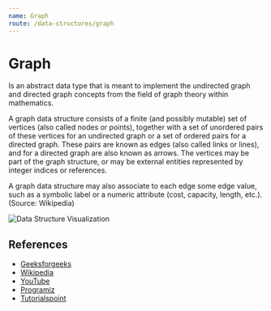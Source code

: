 ```yaml
---
name: Graph
route: /data-structures/graph
---
```


# Graph

Is an abstract data type that is meant to implement the undirected graph and
directed graph concepts from the field of graph theory within mathematics.

A graph data structure consists of a finite (and possibly mutable) set of
vertices (also called nodes or points), together with a set of unordered pairs
of these vertices for an undirected graph or a set of ordered pairs for a
directed graph. These pairs are known as edges (also called links or lines), and
for a directed graph are also known as arrows. The vertices may be part of the
graph structure, or may be external entities represented by integer indices or
references.

A graph data structure may also associate to each edge some edge value, such as
a symbolic label or a numeric attribute (cost, capacity, length, etc.). (Source:
Wikipedia)

![Data Structure Visualization](https://www.geeksforgeeks.org/wp-content/uploads/undirectedgraph.png)

## References

- [Geeksforgeeks](https://www.geeksforgeeks.org/graph-data-structure-and-algorithms/)
- [Wikipedia](<https://en.wikipedia.org/wiki/Graph_(abstract_data_type)>)
- [YouTube](https://www.youtube.com/watch?v=zaBhtODEL0w)
- [Programiz](https://www.programiz.com/dsa/graph)
- [Tutorialspoint](https://www.tutorialspoint.com/data_structures_algorithms/graph_data_structure.htm)
